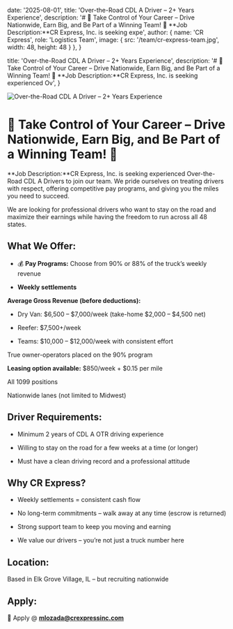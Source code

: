   date: '2025-08-01',
  title: 'Over-the-Road CDL A Driver – 2+ Years Experience',
  description: '# 🚛 Take Control of Your Career – Drive Nationwide, Earn Big, and Be Part of a Winning Team! 🚛  **Job Description:**CR Express, Inc. is seeking expe',
  author: {
    name: 'CR Express',
    role: 'Logistics Team',
    image: { src: '/team/cr-express-team.jpg', width: 48, height: 48 }
  },
}

  title: 'Over-the-Road CDL A Driver – 2+ Years Experience',
  description: '# 🚛 Take Control of Your Career – Drive Nationwide, Earn Big, and Be Part of a Winning Team! 🚛  **Job Description:**CR Express, Inc. is seeking experienced Ov',
}

<div className="relative my-10 overflow-hidden rounded-4xl bg-neutral-100 max-sm:-mx-6 aspect-[16/10]">
  <img src="/images/blog-post/Over-the-Road-CDL-A-Driver-2-Years-Experience.jpg" alt="Over-the-Road CDL A Driver – 2+ Years Experience" className="absolute inset-0 h-full w-full object-cover" />
</div>

# 🚛 Take Control of Your Career – Drive Nationwide, Earn Big, and Be Part of a Winning Team! 🚛

**Job Description:**CR Express, Inc. is seeking experienced Over-the-Road CDL A Drivers to join our team. We pride ourselves on treating drivers with respect, offering competitive pay programs, and giving you the miles you need to succeed.

We are looking for professional drivers who want to stay on the road and maximize their earnings while having the freedom to run across all 48 states.

## What We Offer:

- 💰 **Pay Programs:** Choose from 90% or 88% of the truck’s weekly revenue

- **Weekly settlements**

**Average Gross Revenue (before deductions):**

- Dry Van: $6,500 – $7,000/week (take-home $2,000 – $4,500 net)

- Reefer: $7,500+/week

- Teams: $10,000 – $12,000/week with consistent effort

True owner-operators placed on the 90% program

**Leasing option available:** $850/week + $0.15 per mile

All 1099 positions

Nationwide lanes (not limited to Midwest)

## Driver Requirements:

- Minimum 2 years of CDL A OTR driving experience

- Willing to stay on the road for a few weeks at a time (or longer)

- Must have a clean driving record and a professional attitude

## Why CR Express?

- Weekly settlements = consistent cash flow

- No long-term commitments – walk away at any time (escrow is returned)

- Strong support team to keep you moving and earning

- We value our drivers – you’re not just a truck number here

## Location:

Based in Elk Grove Village, IL – but recruiting nationwide

## Apply:

📩 Apply @&nbsp;**mlozada@crexpressinc.com**

